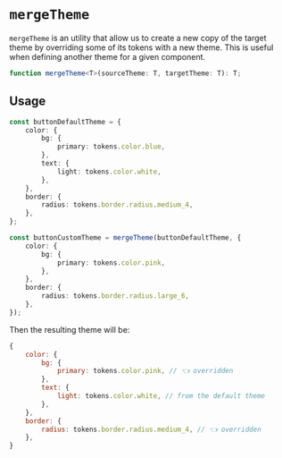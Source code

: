 


<Meta title="Theming / mergeTheme" />

# `mergeTheme`

`mergeTheme` is an utility that allow us to create a new copy of the target
theme by overriding some of its tokens with a new theme. This is useful when
defining another theme for a given component.

```ts
function mergeTheme<T>(sourceTheme: T, targetTheme: T): T;
```

<Banner
    kind="info"
    text="Note that the first argument will define the
interface/contract that the second arg needs to follow."
/>

## Usage

```ts
const buttonDefaultTheme = {
    color: {
        bg: {
            primary: tokens.color.blue,
        },
        text: {
            light: tokens.color.white,
        },
    },
    border: {
        radius: tokens.border.radius.medium_4,
    },
};

const buttonCustomTheme = mergeTheme(buttonDefaultTheme, {
    color: {
        bg: {
            primary: tokens.color.pink,
        },
    },
    border: {
        radius: tokens.border.radius.large_6,
    },
});
```

Then the resulting theme will be:

```js
{
    color: {
        bg: {
            primary: tokens.color.pink, // 👈 overridden
        },
        text: {
            light: tokens.color.white, // from the default theme
        },
    },
    border: {
        radius: tokens.border.radius.medium_4, // 👈 overridden
    },
}
```

<ButtonWithCustomTheme />
